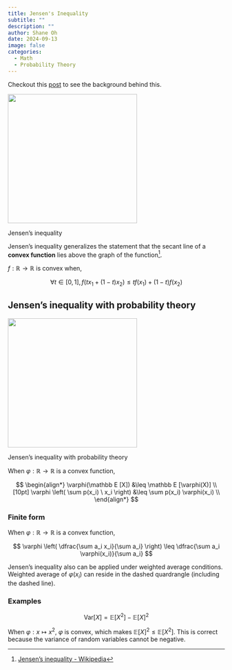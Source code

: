 ```yaml
---
title: Jensen's Inequality
subtitle: ""
description: ""
author: Shane Oh
date: 2024-09-13
image: false
categories:
  - Math
  - Probability Theory
---
```


Checkout this [post](InternallyDividingPoint.qmd) to see the background behind this.

::: {#fig-jensens-inequality}
![](JensensInequality/jensensInequality-01.svg){height=300px}

Jensen's inequality
:::

Jensen's inequality generalizes the statement that
the secant line of a **convex function** lies above the graph of the function[^wiki-01].

[^wiki-01]: [Jensen's inequality - Wikipedia](https://en.wikipedia.org/wiki/Jensen's_inequality)

$f:\mathbb R \to \mathbb R$ is convex when,

$$
\forall t \in [0,1], f(tx_1 + (1-t)x_2) \leq tf(x_1)+(1-t)f(x_2)
$$

## Jensen's inequality with probability theory

::: {#fig-jensens-inequality-E}
![](JensensInequality/jensensInequality-02.svg){height=300px}

Jensen's inequality with probability theory
:::

When $\varphi: \mathbb R \to \mathbb R$ is a convex function,

$$
\begin{align*}
\varphi(\mathbb E [X]) &\leq \mathbb E [\varphi(X)] \\[10pt]
\varphi \left( \sum p(x_i) \ x_i \right) &\leq \sum p(x_i) \varphi(x_i) \\
\end{align*}
$$


### Finite form

When $\varphi: \mathbb R \to \mathbb R$ is a convex function,

$$
\varphi \left( \dfrac{\sum a_i x_i}{\sum a_i} \right) \leq \dfrac{\sum a_i \varphi(x_i)}{\sum a_i}
$$

Jensen's inequality also can be applied under weighted average conditions.
Weighted average of $\varphi(x_i)$ can reside in the dashed quardrangle (including the dashed line).

### Examples

$$
\mathrm{Var}[X] = \mathbb E[X^2] - \mathbb E[X]^2
$$

When $\varphi: x \mapsto x^2$, $\varphi$ is convex, which makes $\mathbb E[X]^2 \leq \mathbb E[X^2]$.
This is correct because the variance of random variables cannot be negative.